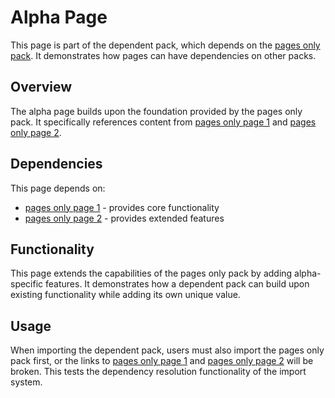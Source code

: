 = Alpha Page =

This page is part of the dependent pack, which depends on the [[pages only pack]]. It demonstrates how pages can have dependencies on other packs.

== Overview ==

The alpha page builds upon the foundation provided by the pages only pack. It specifically references content from [[pages only page 1]] and [[pages only page 2]].

== Dependencies ==

This page depends on:
* [[pages only page 1]] - provides core functionality
* [[pages only page 2]] - provides extended features

== Functionality ==

This page extends the capabilities of the pages only pack by adding alpha-specific features. It demonstrates how a dependent pack can build upon existing functionality while adding its own unique value.

== Usage ==

When importing the dependent pack, users must also import the pages only pack first, or the links to [[pages only page 1]] and [[pages only page 2]] will be broken. This tests the dependency resolution functionality of the import system.

